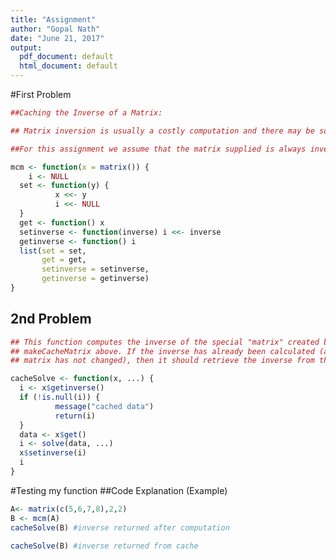 ---
title: "Assignment"
author: "Gopal Nath"
date: "June 21, 2017"
output:
  pdf_document: default
  html_document: default
---

#First Problem
```{r}

##Caching the Inverse of a Matrix:

## Matrix inversion is usually a costly computation and there may be some  benefit to caching the inverse of a ##matrix rather than compute it repeatedly. Below are a pair of functions that are used to create a special ##object that  stores a matrix and caches its inverse.

##For this assignment we assume that the matrix supplied is always invertible.

mcm <- function(x = matrix()) {
    i <- NULL
  set <- function(y) {
          x <<- y
          i <<- NULL
  }
  get <- function() x
  setinverse <- function(inverse) i <<- inverse
  getinverse <- function() i
  list(set = set,
       get = get,
       setinverse = setinverse,
       getinverse = getinverse)
}
```


## 2nd Problem
```{r}
## This function computes the inverse of the special "matrix" created by 
## makeCacheMatrix above. If the inverse has already been calculated (and the 
## matrix has not changed), then it should retrieve the inverse from the cache. Computing the inverse of a ##square matrix can be done with the solve function in R. For example, if X is a square invertible matrix, then ##solve(X) returns its inverse.

cacheSolve <- function(x, ...) {
  i <- x$getinverse()
  if (!is.null(i)) {
          message("cached data")
          return(i)
  }
  data <- x$get()
  i <- solve(data, ...)
  x$setinverse(i)
  i
}
```

#Testing my function 
##Code Explanation (Example)

```{r}
A<- matrix(c(5,6,7,8),2,2)
B <- mcm(A)
cacheSolve(B) #inverse returned after computation

cacheSolve(B) #inverse returned from cache

```